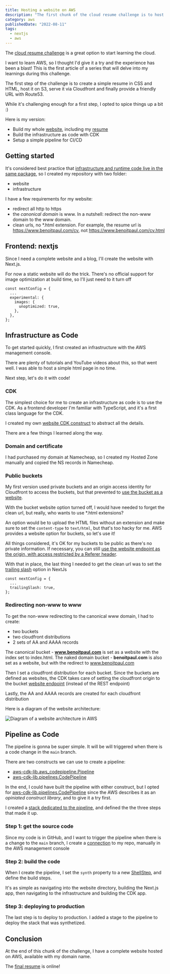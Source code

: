 ```yaml
---
title: Hosting a website on AWS
description: "The first chunk of the cloud resume challenge is to host a website on AWS.  Learn how to redirect non-www to www domain, create the infrastructure and pipeline with CDK."
category: aws
publishedDate: "2022-08-11"
tags:
  - nextjs
  - aws
---
```


The [cloud resume challenge](https://cloudresumechallenge.dev/) is a great option to start learning the cloud.

I want to learn AWS, so I thought I'd give it a try and the experience has been a blast! This is the first article of a series that will delve into my learnings during this challenge.

The first step of the challenge is to create a simple resume in CSS and HTML, host it on S3, serve it via Cloudfront and finally provide a friendly URL with Route53.

While it's challenging enough for a first step, I opted to spice things up a bit :)

Here is my version:

- Build my whole [website](https://www.benoitpaul.com), including my [resume](https://www.benoitpaul.com/cv/)
- Build the infrastructure as code with CDK
- Setup a simple pipeline for CI/CD

## Getting started

It's considered best practice that [infrastructure and runtime code live in the same package](https://docs.aws.amazon.com/cdk/v2/guide/best-practices.html), so I created my repository with two folder:

- website
- infrastructure

I have a few requirements for my website:

- redirect all http to https
- the _canonical domain_ is www. In a nutshell: redirect the non-www domain to the www domain.
- clean urls, no \*.html extension. For example, the resume url is https://www.benoitpaul.com/cv, not https://www.benoitpaul.com/cv.html

## Frontend: nextjs

Since I need a complete website and a blog, I'll create the website with Next.js.

For now a static website will do the trick. There's no official support for image optimization at build time, so I'll just need to it turn off

```
const nextConfig = {
  ...
  experimental: {
    images: {
      unoptimized: true,
    },
  },
};
```

## Infrastructure as Code

To get started quickly, I first created an infrastructure with the AWS management console.

There are plenty of tutorials and YouTube videos about this, so that went well. I was able to host a simple html page in no time.

Next step, let's do it with code!

### CDK

The simplest choice for me to create an infrastructure as code is to use the CDK. As a frontend developer I'm familiar with TypeScript, and it's a first class language for the CDK.

I created my own [website CDK construct](https://github.com/benoitpaul/benoitpaul.com/blob/main/infrastructure/lib/website.ts) to abstract all the details.

There are a few things I learned along the way.

### Domain and certificate

I had purchased my domain at Namecheap, so I created my Hosted Zone manually and copied the NS records in Namecheap.

### Public buckets

My first version used private buckets and an origin access identity for Cloudfront to access the buckets, but that prevented to [use the bucket as a website](https://docs.aws.amazon.com/AmazonS3/latest/userguide/WebsiteHosting.html).

With the bucket website option turned off, I would have needed to forget the clean url, but really, who wants to use \*.html extensions?

An option would be to upload the HTML files without an extension and make sure to set the `content-type` to `text/html`, but that's too hacky for me. AWS provides a website option for buckets, so let's use it!

All things considered, it's OK for my buckets to be public as there's no private information. If necessary, you can still [use the website endpoint as the origin, with access restricted by a Referer header](https://aws.amazon.com/premiumsupport/knowledge-center/cloudfront-serve-static-website/).

With that in place, the last thing I needed to get the clean url was to set the [trailing slash](https://nextjs.org/docs/api-reference/next.config.js/trailing-slash) option in NextJs

```
const nextConfig = {
  ...
  trailingSlash: true,
};
```

### Redirecting non-www to www

To get the non-www redirecting to the canonical www domain, I had to create:

- two buckets
- two cloudfront distributions
- 2 sets of AA and AAAA records

The canonical bucket - **www.benoitpaul.com** is set as a website with the index set to index.html.
The naked domain bucket - **benoitpaul.com** is also set as a website, but with the redirect to www.benoitpaul.com

Then I set a cloudfront distribution for each bucket. Since the buckets are defined as websites, the CDK takes care of setting the cloudfront origin to the bucket [website endpoint](https://docs.aws.amazon.com/AmazonS3/latest/userguide/WebsiteEndpoints.html) (instead of the REST endpoint)

Lastly, the AA and AAAA records are created for each cloudfront distribution

Here is a diagram of the website architecture:

![Diagram of a website architecture in AWS](/images/cloud-resume-challenge-1-website.png)

## Pipeline as Code

The pipeline is gonna be super simple. It will be will triggered when there is a code change in the `main` branch.

There are two constructs we can use to create a pipeline:

- [aws-cdk-lib.aws_codepipeline.Pipeline](https://docs.aws.amazon.com/cdk/api/v2/docs/aws-cdk-lib.aws_codepipeline.Pipeline.html)
- [aws-cdk-lib.pipelines.CodePipeline](https://docs.aws.amazon.com/cdk/api/v2/docs/aws-cdk-lib.pipelines.CodePipeline.html)

In the end, I could have built the pipeline with either construct, but I opted for [aws-cdk-lib.pipelines.CodePipeline](https://docs.aws.amazon.com/cdk/api/v2/docs/aws-cdk-lib.pipelines.CodePipeline.html)
since the AWS describes it as an _opiniated construct library_, and to give it a try first.

I created a [stack dedicated to the pipeline](https://github.com/benoitpaul/benoitpaul.com/blob/main/infrastructure/lib/benoitpaul-pipeline-stack.ts), and defined the the three steps that made it up.

### Step 1: get the source code

Since my code is in GitHub, and I want to trigger the pipeline when there is a change to the `main` branch, I create a [connection](https://docs.aws.amazon.com/dtconsole/latest/userguide/connections-create-github.html) to my repo, manually in the AWS management console

### Step 2: build the code

When I create the pipeline, I set the `synth` property to a new [ShellStep](https://docs.aws.amazon.com/cdk/api/v2/docs/aws-cdk-lib.pipelines.ShellStep.html), and define the build steps.

It's as simple as navigating into the website directory, building the Next.js app, then navigating to the infrastructure and building the CDK app.

### Step 3: deploying to production

The last step is to deploy to production. I added a stage to the pipeline to deploy the stack that was synthetized.

## Conclusion

At the end of this chunk of the challenge, I have a complete website hosted on AWS, available with my domain name.

The [final resume](https://www.benoitpaul.com/cv/) is online!
